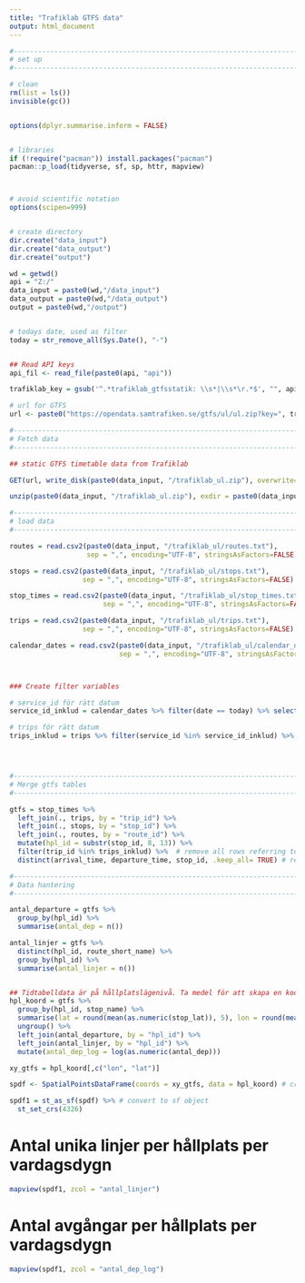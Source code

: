 ```yaml
---
title: "Trafiklab GTFS data"
output: html_document
---
```




```r
#---------------------------------------------------------------------------------------------------
# set up
#---------------------------------------------------------------------------------------------------

# clean
rm(list = ls())
invisible(gc())


options(dplyr.summarise.inform = FALSE)


# libraries
if (!require("pacman")) install.packages("pacman")
pacman::p_load(tidyverse, sf, sp, httr, mapview)



# avoid scientific notation
options(scipen=999)


# create directory
dir.create("data_input")
dir.create("data_output")
dir.create("output")

wd = getwd()
api = "Z:/"
data_input = paste0(wd,"/data_input")
data_output = paste0(wd,"/data_output")
output = paste0(wd,"/output")


# todays date, used as filter
today = str_remove_all(Sys.Date(), "-")


## Read API keys
api_fil <- read_file(paste0(api, "api"))

trafiklab_key = gsub('^.*trafiklab_gtfsstatik: \\s*|\\s*\r.*$', "", api_fil)

# url for GTFS
url <- paste0("https://opendata.samtrafiken.se/gtfs/ul/ul.zip?key=", trafiklab_key)

```


```r
#---------------------------------------------------------------------------------------------------
# Fetch data
#---------------------------------------------------------------------------------------------------

## static GTFS timetable data from Trafiklab

GET(url, write_disk(paste0(data_input, "/trafiklab_ul.zip"), overwrite=TRUE))

unzip(paste0(data_input, "/trafiklab_ul.zip"), exdir = paste0(data_input, "/trafiklab_ul"))
```




```r

#---------------------------------------------------------------------------------------------------
# load data
#---------------------------------------------------------------------------------------------------

routes = read.csv2(paste0(data_input, "/trafiklab_ul/routes.txt"), 
                   sep = ",", encoding="UTF-8", stringsAsFactors=FALSE)

stops = read.csv2(paste0(data_input, "/trafiklab_ul/stops.txt"), 
                  sep = ",", encoding="UTF-8", stringsAsFactors=FALSE)

stop_times = read.csv2(paste0(data_input, "/trafiklab_ul/stop_times.txt"), 
                       sep = ",", encoding="UTF-8", stringsAsFactors=FALSE)

trips = read.csv2(paste0(data_input, "/trafiklab_ul/trips.txt"), 
                  sep = ",", encoding="UTF-8", stringsAsFactors=FALSE)

calendar_dates = read.csv2(paste0(data_input, "/trafiklab_ul/calendar_dates.txt"), 
                           sep = ",", encoding="UTF-8", stringsAsFactors=FALSE)



### Create filter variables

# service_id för rätt datum
service_id_inklud = calendar_dates %>% filter(date == today) %>% select(service_id) %>% pull()

# trips för rätt datum
trips_inklud = trips %>% filter(service_id %in% service_id_inklud) %>% select(trip_id) %>% pull()




#---------------------------------------------------------------------------------------------------
# Merge gtfs tables
#---------------------------------------------------------------------------------------------------

gtfs = stop_times %>%  
  left_join(., trips, by = "trip_id") %>%
  left_join(., stops, by = "stop_id") %>%
  left_join(., routes, by = "route_id") %>%
  mutate(hpl_id = substr(stop_id, 8, 13)) %>% 
  filter(trip_id %in% trips_inklud) %>%  # remove all rows referring to other dates
  distinct(arrival_time, departure_time, stop_id, .keep_all= TRUE) # remove duplicates
```


```r
#---------------------------------------------------------------------------------------------------
# Data hantering
#---------------------------------------------------------------------------------------------------

antal_departure = gtfs %>% 
  group_by(hpl_id) %>% 
  summarise(antal_dep = n())

antal_linjer = gtfs %>% 
  distinct(hpl_id, route_short_name) %>% 
  group_by(hpl_id) %>% 
  summarise(antal_linjer = n())


## Tidtabelldata är på hållplatslägenivå. Ta medel för att skapa en koordinat per hållplats
hpl_koord = gtfs %>% 
  group_by(hpl_id, stop_name) %>% 
  summarise(lat = round(mean(as.numeric(stop_lat)), 5), lon = round(mean(as.numeric(stop_lon)), 5)) %>% 
  ungroup() %>% 
  left_join(antal_departure, by = "hpl_id") %>% 
  left_join(antal_linjer, by = "hpl_id") %>% 
  mutate(antal_dep_log = log(as.numeric(antal_dep)))

xy_gtfs = hpl_koord[,c("lon", "lat")]

spdf <- SpatialPointsDataFrame(coords = xy_gtfs, data = hpl_koord) # create spatial points

spdf1 = st_as_sf(spdf) %>% # convert to sf object
  st_set_crs(4326) 
```


# Antal unika linjer per hållplats per vardagsdygn

```r
mapview(spdf1, zcol = "antal_linjer")

```

# Antal avgångar per hållplats per vardagsdygn

```r
mapview(spdf1, zcol = "antal_dep_log")
```

